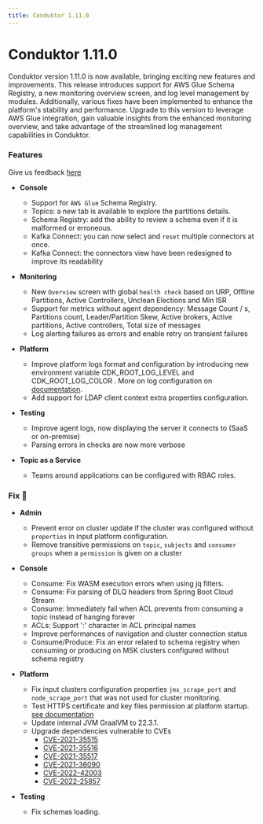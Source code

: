 ```yaml
---
title: Conduktor 1.11.0 
---
```


# Conduktor 1.11.0 

Conduktor version 1.11.0 is now available, bringing exciting new features and improvements. This release introduces support for AWS Glue Schema Registry, a new monitoring overview screen, and log level management by modules. Additionally, various fixes have been implemented to enhance the platform's stability and performance. Upgrade to this version to leverage AWS Glue integration, gain valuable insights from the enhanced monitoring overview, and take advantage of the streamlined log management capabilities in Conduktor.

### Features

Give us feedback [here](https://conduktor.io/roadmap)

- **Console**

  - Support for `AWS Glue` Schema Registry.
  - Topics: a new tab is available to explore the partitions details.
  - Schema Registry: add the ability to review a schema even if it is malformed or erroneous.
  - Kafka Connect: you can now select and `reset` multiple connectors at once.
  - Kafka Connect: the connectors view have been redesigned to improve its readability

- **Monitoring**

  - New `Overview` screen with global `health check` based on URP, Offline Partitions, Active Controllers, Unclean Elections and Min ISR
  - Support for metrics without agent dependency: Message Count / s, Partitions count, Leader/Partition Skew, Active brokers, Active partitions, Active controllers, Total size of messages
  - Log alerting failures as errors and enable retry on transient failures

- **Platform**

  - Improve platform logs format and configuration by introducing new environment variable CDK_ROOT_LOG_LEVEL and CDK_ROOT_LOG_COLOR . More on log configuration on [documentation](https://docs.conduktor.io/platform/get-started/troubleshooting/logs-configuration/).
  - Add support for LDAP client context extra properties configuration.

- **Testing**

  - Improve agent logs, now displaying the server it connects to (SaaS or on-premise)
  - Parsing errors in checks are now more verbose

- **Topic as a Service**

  - Teams around applications can be configured with RBAC roles.

### Fix 🔨

- **Admin**

  - Prevent error on cluster update if the cluster was configured without `properties` in input platform configuration.
  - Remove transitive permissions on `topic`, `subjects` and `consumer groups` when a `permission` is given on a cluster

- **Console**

  - Consume: Fix WASM execution errors when using jq filters.
  - Consume: Fix parsing of DLQ headers from Spring Boot Cloud Stream
  - Consume: Immediately fail when ACL prevents from consuming a topic instead of hanging forever
  - ACLs: Support ':' character in ACL principal names
  - Improve performances of navigation and cluster connection status
  - Consume/Produce: Fix an error related to schema registry when consuming or producing on MSK clusters configured without schema registry

- **Platform**

  - Fix input clusters configuration properties `jmx_scrape_port` and `node_scrape_port` that was not used for cluster monitoring.
  - Test HTTPS certificate and key files permission at platform startup. [see documentation](https://docs.conduktor.io/platform/get-started/configuration/https-configuration/)
  - Update internal JVM GraalVM to 22.3.1.
  - Upgrade dependencies vulnerable to CVEs
    - [CVE-2021-35515](https://nvd.nist.gov/vuln/detail/CVE-2021-35515)
    - [CVE-2021-35516](https://nvd.nist.gov/vuln/detail/CVE-2021-35516)
    - [CVE-2021-35517](https://nvd.nist.gov/vuln/detail/CVE-2021-35517)
    - [CVE-2021-36090](https://nvd.nist.gov/vuln/detail/CVE-2021-36090)
    - [CVE-2022-42003](https://nvd.nist.gov/vuln/detail/CVE-2022-42003)
    - [CVE-2022-25857](https://nvd.nist.gov/vuln/detail/CVE-2022-25857)

- **Testing**
  - Fix schemas loading.
